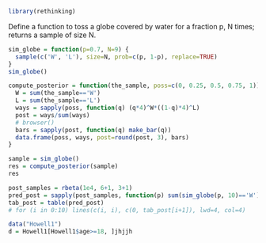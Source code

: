 
```r
library(rethinking)
```


Define a function to toss a globe covered by water for a fraction p, N times;
returns a sample of size N.

```r
sim_globe = function(p=0.7, N=9) {
  sample(c('W', 'L'), size=N, prob=c(p, 1-p), replace=TRUE)
}
sim_globe()
```

```r
compute_posterior = function(the_sample, poss=c(0, 0.25, 0.5, 0.75, 1)) {
  W = sum(the_sample=='W')
  L = sum(the_sample=='L')
  ways = sapply(poss, function(q) (q*4)^W*((1-q)*4)^L)
  post = ways/sum(ways)
  # browser()
  bars = sapply(post, function(q) make_bar(q))
  data.frame(poss, ways, post=round(post, 3), bars)
}
```

```r
sample = sim_globe()
res = compute_posterior(sample)
res
```

```r
post_samples = rbeta(1e4, 6+1, 3+1)
pred_post = sapply(post_samples, function(p) sum(sim_globe(p, 10)=='W')) 
tab_post = table(pred_post)
# for (i in 0:10) lines(c(i, i), c(0, tab_post[i+1]), lwd=4, col=4)
```

```r

data("Howell1")
d = Howell1[Howell1$age>=18, ]jhjjh
```

